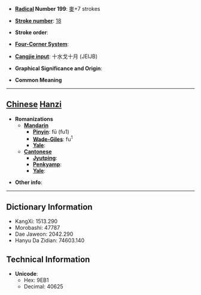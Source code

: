 * '''[[Wiktionary:Chinese radical index| Radical]] Number 199''': [[Wiktionary:Chinese radical index 麥|麥]]+7 strokes

* '''[[Wiktionary:Chinese total strokes index|Stroke number]]''': [[Wiktionary:Chinese total strokes index 18|18]]

* '''Stroke order''': 

* '''[[Wiktionary:Chinese four corner index|Four-Corner System]]''': 

* '''[[Wiktionary:Chinese Cangjie index|Cangjie input]]''': 十水戈十月 (JEIJB)

* '''Graphical Significance and Origin''': 

* '''Common Meaning'''

----

== [[Chinese]] [[Hanzi]] ==

* '''Romanizations'''
** '''[[Mandarin]]'''
*** '''[[Pinyin]]''': fū (fu1)
*** '''[[Wade-Giles]]''': fu<sup>1</sup>
*** '''[[Yale]]''': 
** '''[[Cantonese]]'''
*** '''[[Jyutping]]''':
*** '''[[Penkyamp]]''': 
*** '''[[Yale]]''': 

* '''Other info''': 

----

== Dictionary Information ==

* KangXi: 1513.290
* Morobashi: 47787
* Dae Jaweon: 2042.290
* Hanyu Da Zidian: 74603.140

== Technical Information ==

* '''Unicode''':
** Hex: 9EB1
** Decimal: 40625